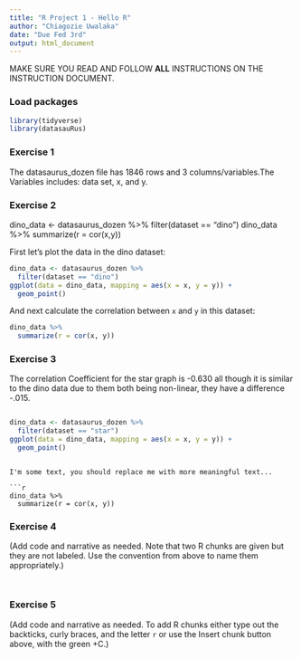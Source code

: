 ```yaml
---
title: "R Project 1 - Hello R"
author: "Chiagozie Uwalaka"
date: "Due Fed 3rd"
output: html_document
---
```


MAKE SURE YOU READ AND FOLLOW **ALL** INSTRUCTIONS ON THE INSTRUCTION DOCUMENT. 

### Load packages

```r
library(tidyverse) 
library(datasauRus)
```


### Exercise 1
 The datasaurus_dozen file has 1846 rows and 3 columns/variables.The Variables includes: data set, x, and y.

### Exercise 2
dino_data <- datasaurus_dozen %>%
filter(dataset == "dino")
dino_data %>%
summarize(r = cor(x,y))

First let's plot the data in the dino dataset:

```r
dino_data <- datasaurus_dozen %>%
  filter(dataset == "dino")
ggplot(data = dino_data, mapping = aes(x = x, y = y)) +
  geom_point()
```


And next calculate the correlation between `x` and `y` in this dataset:

```r
dino_data %>%
  summarize(r = cor(x, y))
```

### Exercise 3
The correlation Coefficient for the star graph is -0.630 all though it is similar to the dino data due to them both being non-linear, they have a difference -.015.
```r

```

```r
dino_data <- datasaurus_dozen %>%
  filter(dataset == "star")
ggplot(data = dino_data, mapping = aes(x = x, y = y)) +
  geom_point()
```

```

I'm some text, you should replace me with more meaningful text...
 
```r
dino_data %>%
  summarize(r = cor(x, y))

```

### Exercise 4

(Add code and narrative as needed. Note that two R chunks are given but they are not labeled. Use the convention from above to name them appropriately.)

```r


```

```r


```

### Exercise 5

(Add code and narrative as needed. To add R chunks either type out the backticks, curly braces, and the letter `r` or use the Insert chunk button above, with the green +C.)
